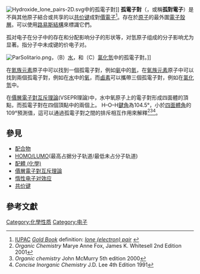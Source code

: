 [[File:Hydroxide_lone_pairs-2D.svg|thumb]]中的孤電子對]]
'''孤電子對'''（{{lang-en|'''lone pair'''}}，或稱'''孤對電子'''）是不與其他原子結合或共享的以[[共价键|共价键]]成對[[價電子|價電子]]<ref name=goldbookoxstate>[[IUPAC|IUPAC]] ''[[Gold_Book|Gold Book]]'' definition: [http://goldbook.iupac.org/L03618.html ''lone (electron) pair''] {{Wayback|url=http://goldbook.iupac.org/L03618.html |date=20160502153658 }}</ref>。存在於[[原子|原子]]的最外圍[[電子殼層|電子殼層]]。可以使用[[路易斯結構|路易斯結構]]來標識它們。

孤对电子在分子中的存在和分配影响分子的形状等，对氫原子组成的分子影响尤为显著。指分子中未成键的价电子对。

[[File:ParSolitario.png|thumb]]，（B）[[水|水]]，和（C）[[氯化氫|氯化氫]]中的孤電子對。]]

在[[氮族元素|氮族元素]]原子中可以找到一個孤電子對，例如[[氨|氨]]中的[[氮|氮]]，在[[氧族元素|氧族元素]]原子中可以找到兩個孤電子對，例如在[[水|水]]中的[[氧|氧]]，而[[鹵素|鹵素]]可以攜帶三個孤電子對，例如在[[氯化氫|氯化氫]]中。

在[[價層電子對互斥理論|價層電子對互斥理論]](VSEPR理論)中，水中氧原子上的電子對形成四面體的頂點，而孤電子對在四個頂點中的兩個上。 H–O–H[[分子结构|鍵角]]為104.5°，小於[[四面體|四面體角]]的109°預測值，這可以通過孤電子對之間的排斥相互作用來解釋<ref>''Organic Chemistry'' Marye Anne Fox, James K. Whitesell 2nd Edition 2001</ref><ref>''Organic chemistry'' John McMurry 5th edition 2000</ref><ref>''Concise Inorganic Chemistry'' J.D. Lee 4th Edition 1991</ref>。

==參見== 
*[[配合物|配合物]]
*[[HOMO/LUMO|HOMO/LUMO]](最高占据分子轨道/最低未占分子轨道)
*[[配體_(化學)|配體 (化學)]]
*[[價層電子對互斥理論|價層電子對互斥理論]]
*[[惰性电子对效应|惰性电子对效应]]
*[[共价键|共价键]]

==參考文獻== 
{{reflist}}

{{Chemical bonding theory|state=autocollapse}}
{{化學小作品}}

[[Category:化學性质|Category:化學性质]]
[[Category:电子|Category:电子]]